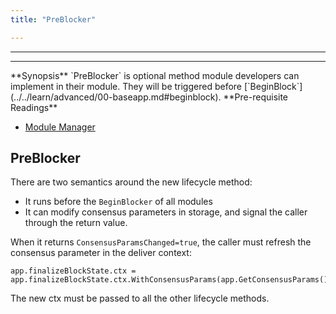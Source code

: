 ```yaml
---
title: "PreBlocker"

---
```


---

---

<Info>
**Synopsis**
`PreBlocker` is optional method module developers can implement in their module. They will be triggered before [`BeginBlock`](../../learn/advanced/00-baseapp.md#beginblock).
</Info>

<Info>
**Pre-requisite Readings**

* [Module Manager](./01-module-manager.md)

</Info>

## PreBlocker

There are two semantics around the new lifecycle method:

- It runs before the `BeginBlocker` of all modules
- It can modify consensus parameters in storage, and signal the caller through the return value.

When it returns `ConsensusParamsChanged=true`, the caller must refresh the consensus parameter in the deliver context:
```
app.finalizeBlockState.ctx = app.finalizeBlockState.ctx.WithConsensusParams(app.GetConsensusParams())
```

The new ctx must be passed to all the other lifecycle methods.

<!-- TODO: leaving this here to update docs with core api changes  -->
